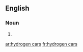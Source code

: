 ==English==

===Noun===
{{head|en|head=[[hydrogen]] [[car]]s}}

# {{plural of|hydrogen car}}

[[ar:hydrogen cars]]
[[fr:hydrogen cars]]